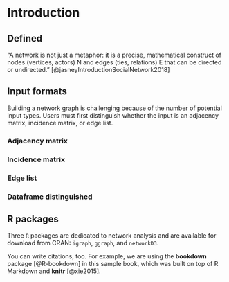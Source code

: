 # Introduction {#intro}

## Defined

"A network is not just a metaphor: it is a precise, mathematical construct of nodes (vertices, actors) N and edges (ties, relations) E that can be directed or undirected." [@jasneyIntroductionSocialNetwork2018]

## Input formats

Building a network graph is challenging because of the number of potential input types. Users must first distinguish whether the input is an adjacency matrix, incidence matrix, or edge list.

### Adjacency matrix

### Incidence matrix

### Edge list

### Dataframe distinguished

## R packages

Three `R` packages are dedicated to network analysis and are available for download from CRAN:  `igraph`, `ggraph`, and `networkD3`.


You can write citations, too. For example, we are using the **bookdown** package [@R-bookdown] in this sample book, which was built on top of R Markdown and **knitr** [@xie2015].
